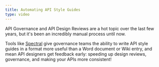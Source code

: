 ```yaml
---
title: Automating API Style Guides
type: video
---
```


API Governance and API Design Reviews are a hot topic over the last few years,
but it's been an incredibly manual process until now.

Tools like [Spectral](https://stoplight.io/open-source/spectral) give governance teams the ability to write API style guides
in a format more useful than a Word document or Wiki entry, and mean API
designers get feedback early: speeding up design reviews, governance, and making
your APIs more consistent!

<YouTube youTubeId="kjlwjQEQm7A" />
